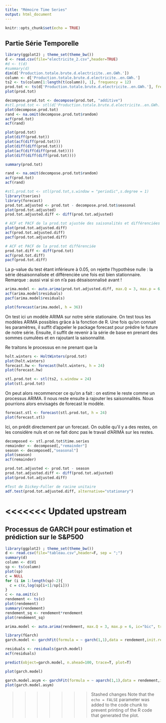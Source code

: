 ```yaml
---
title: "Mémoire Time Series"
output: html_document
---
```


```r
knitr::opts_chunk$set(echo = TRUE)
```

## Partie Série Temporelle

```r
library(ggplot2) ; theme_set(theme_bw())
d <- read.csv(file="electricite_2.csv",header=TRUE) 
#d <- t(d)
#summary(d)
dim(d['Production.totale.brute.d.electricite..en.GWh.'])
column <- d['Production.totale.brute.d.electricite..en.GWh.']
ts2 <- ts(column[1:length(t(column)), 1], frequency = 12)
prod.tot <- ts(d['Production.totale.brute.d.electricite..en.GWh.'], frequency = 12)
plot(prod.tot)

decompose.prod.tot <- decompose(prod.tot, "additive")
#stl.prod.tot <- stl(d['Production.totale.brute.d.electricite..en.GWh.'],"periodic",1,NULL)
plot(decompose.prod.tot)
rand <- na.omit(decompose.prod.tot$random)
acf(prod.tot)
acf(rand)

plot(prod.tot)
plot(diff(prod.tot))
plot(acf(diff(prod.tot)))
plot(diff(diff(prod.tot)))
plot(acf(diff(diff(prod.tot))))
plot(diff(diff(diff(prod.tot))))

summary(prod.tot)
```

```r
rand <- na.omit(decompose.prod.tot$random)
acf(prod.tot)
acf(rand)

```



```r
#stl.prod.tot <- stl(prod.tot,s.window = "periodic",s.degree = 1)
library(tseries)
library(forecast)
prod.tot.adjusted <- prod.tot - decompose.prod.tot$seasonal
plot(prod.tot.adjusted)
prod.tot.adjusted.diff <- diff(prod.tot.adjusted)

# ACF et PACF de la prod.tot ajustée des saisonalités et différenciées
plot(prod.tot.adjusted.diff)
acf(prod.tot.adjusted.diff)
pacf(prod.tot.adjusted.diff)

# ACF et PACF de la prod.tot différenciée
prod.tot.diff <- diff(prod.tot)
acf(prod.tot.diff)
pacf(prod.tot.diff)


```
La p-value du test étant inférieure à 0.05, on rejette l'hypothèse nulle : la série désaisonnalisée et différenciée une fois est bien stationnaire. 
Remarque : aussi vrai si on n'a pas désaisonnalisé avant ! 


```r
arima.model <- auto.arima(prod.tot.adjusted.diff, max.Q = 3, max.p = 6, ic="bic", trace = T, stationary = T)
acf(arima.model$residuals)
pacf(arima.model$residuals)

plot(forecast(arima.model, h = 36))
```
On test ici un modèle ARIMA sur notre série stationaire. On test tous les modèles ARIMA possibles grâce à la fonction de R. Une fois qu'on connait les paramètres, il suffit d'appeler le package forecast pour prédire le future de notre série. Ensuite, il suffit de revenir à la série de base en prenant des sommes cumulées et en rajoutant la saisonnalité. 

Re traitons le processus en ne prenant que la 
```r
holt.winters <- HoltWinters(prod.tot)
plot(holt.winters)
forecast.hw <- forecast(holt.winters, h = 24)
plot(forecast.hw)
```

```r
stl.prod.tot <- stl(ts2, s.window = 24)
plot(stl.prod.tot)

```
On peut alors recommencer ce qu'on a fait : on estime le reste comme un processus ARIMA. Il nous reste ensuite à rajouter les saisonnalités. Nous pourrions alors envisagés de forecast le modèle. 

```r
forecast.stl <- forecast(stl.prod.tot, h = 24)
plot(forecast.stl)
```
Ici, on prédit directement par un forecast. On oublie qu'il y a des restes, on les considère nuls et on ne fait donc pas le travail d'ARIMA sur les restes. 
```r
decomposed <- stl.prod.tot$time.series
remainder <- decomposed[,"remainder"]
season <- decomposed[,"seasonal"]
plot(season)
acf(remainder)

prod.tot.adjusted <- prod.tot - season
prod.tot.adjusted.diff <- diff(prod.tot.adjusted)
plot(prod.tot.adjusted.diff)
```
```r
#Test de Dickey-Fuller de racine unitaire
adf.test(prod.tot.adjusted.diff, alternative="stationary")


```


<<<<<<< Updated upstream
=======

## Processus de GARCH pour estimation et prédiction sur le S&P500

```r
library(ggplot2) ; theme_set(theme_bw())
d <- read.csv(file="tableau.csv",header=F, sep = ";") 
summary(d)
column <- d$V1
sp <- ts(column)
plot(sp)
c = NULL
for (i in 1:length(sp)-2){
  c = c(c,log(sp[i+1]/sp[i]))
}
c <- na.omit(c)
rendement <- ts(c)
plot(rendement)
summary(rendement)
rendement_sq <- rendement*rendement
plot(rendement_sq)
```

```r
arima.model <- auto.arima(rendement, max.Q = 3, max.p = 6, ic="bic", trace = T, stationary = T)
```


```r
library(fGarch)
garch.model <- garchFit(formula = ~ garch(1,1),data = rendement,init.rec = "mci",delta=2,include.mean=F)
```

```r
residuals <- residuals(garch.model)
acf(residuals)
```
```r
predict(object=garch.model, n.ahead=100, trace=T, plot=T)
```

```r
plot(garch.model)
```
```r
garch.model.asym <- garchFit(formula = ~ aparch(1,1),data = rendement,init.rec = "mci",delta=2,include.mean=F)
plot(garch.model.asym)
```


>>>>>>> Stashed changes
Note that the `echo = FALSE` parameter was added to the code chunk to prevent printing of the R code that generated the plot.
